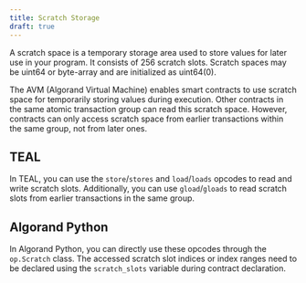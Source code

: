 ```yaml
---
title: Scratch Storage
draft: true
---
```



A scratch space is a temporary storage area used to store values for later use in your program. It consists of 256 scratch slots.
Scratch spaces may be uint64 or byte-array and are initialized as uint64(0).

The AVM (Algorand Virtual Machine) enables smart contracts to use scratch space for temporarily storing values during execution. Other contracts in the same atomic transaction group can read this scratch space. However, contracts can only access scratch space from earlier transactions within the same group, not from later ones.

## TEAL

In TEAL, you can use the `store`/`stores` and `load`/`loads` opcodes to read and write scratch slots. Additionally, you can use `gload`/`gloads` to read scratch slots from earlier transactions in the same group.

## Algorand Python

In Algorand Python, you can directly use these opcodes through the `op.Scratch` class. The accessed scratch slot indices or index ranges need to be declared using the `scratch_slots` variable during contract declaration.

<Tabs>
  <TabItem label='Algorand Python' icon='seti:python'>
    <Code code={scratchPy} lang='python' frame='none' />
  </TabItem>
  <TabItem label='TEAL' icon='seti:teal'>
    <Code code={scratchTeal} lang='teal' frame='none' />
  </TabItem>
</Tabs>
